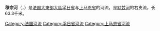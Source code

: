 {{noteTA
|G1=法国地名
|G2=单位
}}
{{Infobox river
  | name              = 穆宗河
  | native_name       = Mouzon
  | image             = 
  | image_caption     = 
  | source1_location  = [[瑟罗库尔|瑟罗库尔]]
  | source1_coordinates= {{coord|48.1196|5.8734}}
  | mouth_location    = [[默兹河|默兹河]]（[[讷沙托|讷沙托]]处）
  | mouth_coordinates = {{coord|48.355|5.6847|name=Meuse-Mouzon|display=inline,title}}
  | progression       = {{RMeuse}} 
  | subdivision_type1 = [[世界政區索引|国家]]
  | subdivision_name1 = {{FR}}
  | length            = {{convert|63.3|km|abbr=on}} 
  | discharge1_avg    = {{convert|4.76|m3/s|cuft/s|abbr=on}}
  | basin_size        = {{convert|415|km2|abbr=on}}
}}
'''穆宗河'''（{{lang-fr|Mouzon}}，{{IPA-fr|muzɔ̃}}）是[[法国|法国]][[大東部大區|大東部大區]][[孚日省|孚日省]]与[[上马恩省|上马恩省]]的河流，是[[默兹河|默兹河]]的右支流，长63.3千米。

[[Category:法国河流|Category:法国河流]]
[[Category:孚日省河流|Category:孚日省河流]]
[[Category:上马恩省河流|Category:上马恩省河流]]
{{france-geo-stub}}